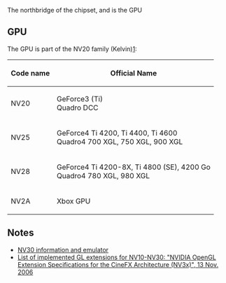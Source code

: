 The northbridge of the chipset, and is the GPU

== GPU ==

The GPU is part of the NV20 family (Kelvin)[https://nouveau.freedesktop.org/wiki/CodeNames/]:

{| class="wikitable"
! Code name !! Official Name
|-
|NV20 || GeForce3 (Ti)<br>Quadro DCC
|-
|NV25 || GeForce4 Ti 4200, Ti 4400, Ti 4600<br>Quadro4 700 XGL, 750 XGL, 900 XGL
|-
|NV28 || GeForce4 Ti 4200-8X, Ti 4800 (SE), 4200 Go<br>Quadro4 780 XGL, 980 XGL
|-
|NV2A || Xbox GPU 
|}

== Notes ==

* [https://web-beta.archive.org/web/20030207073141/http://developer.nvidia.com:80/view.asp?IO=nv30_emulation NV30 information and emulator]
* [https://developer.download.nvidia.com/opengl/specs/nv30specs.pdf List of implemented GL extensions for NV10-NV30: "NVIDIA OpenGL Extension Specifications for the CineFX Architecture (NV3x)", 13 Nov. 2006]